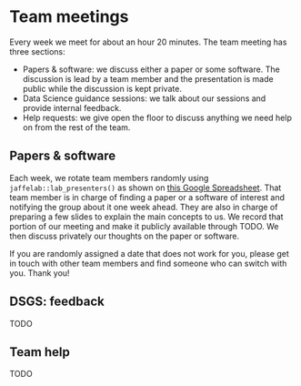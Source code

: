 # Team meetings

Every week we meet for about an hour 20 minutes. The team meeting has three sections:

* Papers & software: we discuss either a paper or some software. The discussion is lead by a team member and the presentation is made public while the discussion is kept private.
* Data Science guidance sessions: we talk about our sessions and provide internal feedback.
* Help requests: we give open the floor to discuss anything we need help on from the rest of the team.

## Papers & software

Each week, we rotate team members randomly using `jaffelab::lab_presenters()` as shown on [this Google Spreadsheet](https://docs.google.com/spreadsheets/d/1r6552ySisg7_KpmJmChOvLHVWdMmss3bncEf2jqIM9k/edit?usp=sharing). That team member is in charge of finding a paper or a software of interest and notifying the group about it one week ahead. They are also in charge of preparing a few slides to explain the main concepts to us. We record that portion of our meeting and make it publicly available through TODO. We then discuss privately our thoughts on the paper or software. 

If you are randomly assigned a date that does not work for you, please get in touch with other team members and find someone who can switch with you. Thank you!

## DSGS: feedback

TODO

## Team help

TODO


